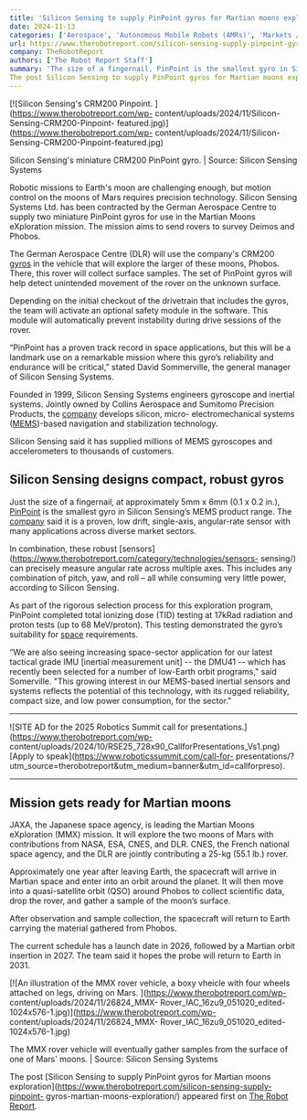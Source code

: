 ```yaml
---
title: 'Silicon Sensing to supply PinPoint gyros for Martian moons exploration'
date: 2024-11-13
categories: ['Aerospace', 'Autonomous Mobile Robots (AMRs)', 'Markets / Industries', 'Mobility / Navigation', 'Motion Control', 'News', 'Robots / Platforms', 'Sensors / Sensing Systems', 'IMU', 'mems', 'Silicon Sensing']
url: https://www.therobotreport.com/silicon-sensing-supply-pinpoint-gyros-martian-moons-exploration/
company: TheRobotReport
authors: ['The Robot Report Staff']
summary: 'The size of a fingernail, PinPoint is the smallest gyro in Silicon Sensing Systems' MEMS product range and has been tested for space.
The post Silicon Sensing to supply PinPoint gyros for Martian moons exploration appeared first on The Robot Report.'
---
```



[![Silicon Sensing's CRM200 Pinpoint. ](https://www.therobotreport.com/wp-
content/uploads/2024/11/Silicon-Sensing-CRM200-Pinpoint-
featured.jpg)](https://www.therobotreport.com/wp-
content/uploads/2024/11/Silicon-Sensing-CRM200-Pinpoint-featured.jpg)

Silicon Sensing's miniature CRM200 PinPoint gyro. | Source: Silicon Sensing Systems

Robotic missions to Earth's moon are challenging enough, but motion control on
the moons of Mars requires precision technology. Silicon Sensing Systems Ltd.
has been contracted by the German Aerospace Centre to supply two miniature
PinPoint gyros for use in the Martian Moons eXploration mission. The mission
aims to send rovers to survey Deimos and Phobos.

The German Aerospace Centre (DLR) will use the company's CRM200
[gyros](https://siliconsensing.com/product/crm-pinpoint) in the vehicle that
will explore the larger of these moons, Phobos. There, this rover will collect
surface samples. The set of PinPoint gyros will help detect unintended
movement of the rover on the unknown surface.

Depending on the initial checkout of the drivetrain that includes the gyros,
the team will activate an optional safety module in the software. This module
will automatically prevent instability during drive sessions of the rover.

“PinPoint has a proven track record in space applications, but this will be a
landmark use on a remarkable mission where this gyro’s reliability and
endurance will be critical,” stated David Sommerville, the general manager of
Silicon Sensing Systems.

Founded in 1999, Silicon Sensing Systems engineers gyroscope and inertial
systems. Jointly owned by Collins Aerospace and Sumitomo Precision Products,
the [company](https://siliconsensing.com/) develops silicon, micro-
electromechanical systems
([MEMS](https://www.therobotreport.com/tag/mems/))-based navigation and
stabilization technology.

Silicon Sensing said it has supplied millions of MEMS gyroscopes and
accelerometers to thousands of customers.

## Silicon Sensing designs compact, robust gyros

Just the size of a fingernail, at approximately 5mm x 6mm (0.1 x 0.2 in.),
[PinPoint](https://siliconsensing.com/product/crm-pinpoint) is the smallest
gyro in Silicon Sensing’s MEMS product range. The
[company](https://www.therobotreport.com/tag/silicon-sensing/) said it is a
proven, low drift, single-axis, angular-rate sensor with many applications
across diverse market sectors.

In combination, these robust
[sensors](https://www.therobotreport.com/category/technologies/sensors-
sensing/) can precisely measure angular rate across multiple axes. This
includes any combination of pitch, yaw, and roll – all while consuming very
little power, according to Silicon Sensing.

As part of the rigorous selection process for this exploration program,
PinPoint completed total ionizing dose (TID) testing at 17kRad radiation and
proton tests (up to 68 MeV/proton). This testing demonstrated the gyro’s
suitability for [space](https://www.therobotreport.com/tag/aerospace/)
requirements.

“We are also seeing increasing space-sector application for our latest
tactical grade IMU [inertial measurement unit] -- the DMU41 -- which has
recently been selected for a number of low-Earth orbit programs," said
Somerville. "This growing interest in our MEMS-based inertial sensors and
systems reflects the potential of this technology, with its rugged
reliability, compact size, and low power consumption, for the sector."

* * *

![SITE AD for the 2025 Robotics Summit call for
presentations.](https://www.therobotreport.com/wp-
content/uploads/2024/10/RSE25_728x90_CallforPresentations_Vs1.png) [Apply to
speak](https://www.roboticssummit.com/call-for-
presentations/?utm_source=therobotreport&utm_medium=banner&utm_id=callforpreso).

* * *

## Mission gets ready for Martian moons

JAXA, the Japanese space agency, is leading the Martian Moons eXploration
(MMX) mission. It will explore the two moons of Mars with contributions from
NASA, ESA, CNES, and DLR. CNES, the French national space agency, and the DLR
are jointly contributing a 25-kg (55.1 lb.) rover.

Approximately one year after leaving Earth, the spacecraft will arrive in
Martian space and enter into an orbit around the planet. It will then move
into a quasi-satellite orbit (QSO) around Phobos to collect scientific data,
drop the rover, and gather a sample of the moon’s surface.

After observation and sample collection, the spacecraft will return to Earth
carrying the material gathered from Phobos.

The current schedule has a launch date in 2026, followed by a Martian orbit
insertion in 2027. The team said it hopes the probe will return to Earth in
2031.

[![An illustration of the MMX rover vehicle, a boxy vheicle with four wheels
attached on legs, driving on Mars. ](https://www.therobotreport.com/wp-
content/uploads/2024/11/26824_MMX-
Rover_IAC_16zu9_051020_edited-1024x576-1.jpg)](https://www.therobotreport.com/wp-
content/uploads/2024/11/26824_MMX-
Rover_IAC_16zu9_051020_edited-1024x576-1.jpg)

The MMX rover vehicle will eventually gather samples from the surface of one of Mars' moons. | Source: Silicon Sensing Systems

The post [Silicon Sensing to supply PinPoint gyros for Martian moons
exploration](https://www.therobotreport.com/silicon-sensing-supply-pinpoint-
gyros-martian-moons-exploration/) appeared first on [The Robot
Report](https://www.therobotreport.com).

